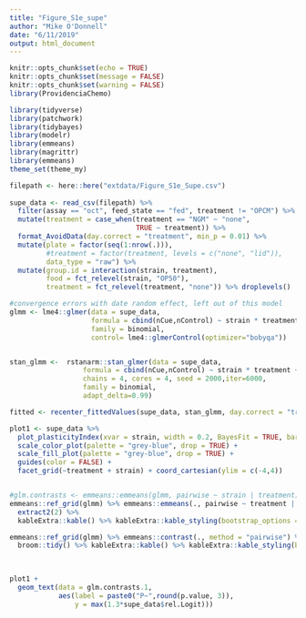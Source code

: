 ```yaml
---
title: "Figure_S1e_supe"
author: "Mike O'Donnell"
date: "6/11/2019"
output: html_document
---
```


```r
knitr::opts_chunk$set(echo = TRUE)
knitr::opts_chunk$set(message = FALSE)
knitr::opts_chunk$set(warning = FALSE)
library(ProvidenciaChemo)
```


```r
library(tidyverse)
library(patchwork)
library(tidybayes)
library(modelr)
library(emmeans)
library(magrittr)
library(emmeans)
theme_set(theme_my)

filepath <- here::here("extdata/Figure_S1e_Supe.csv")
  
supe_data <- read_csv(filepath) %>%
  filter(assay == "oct", feed_state == "fed", treatment != "OPCM") %>%
  mutate(treatment = case_when(treatment == "NGM" ~ "none",
                               TRUE ~ treatment)) %>%
  format_AvoidData(day.correct = "treatment", min_p = 0.01) %>%
  mutate(plate = factor(seq(1:nrow(.))),
         #treatment = factor(treatment, levels = c("none", "lid")),
         data_type = "raw") %>% 
  mutate(group.id = interaction(strain, treatment),
         food = fct_relevel(strain, "OP50"),
         treatment = fct_relevel(treatment, "none")) %>% droplevels()

#convergence errors with date random effect, left out of this model
glmm <- lme4::glmer(data = supe_data, 
                    formula = cbind(nCue,nControl) ~ strain * treatment + (1|plate) + (1|date),
                    family = binomial,
                    control= lme4::glmerControl(optimizer="bobyqa"))


stan_glmm <-  rstanarm::stan_glmer(data = supe_data,
                  formula = cbind(nCue,nControl) ~ strain * treatment + (1|plate) + (strain|date),
                  chains = 4, cores = 4, seed = 2000,iter=6000,
                  family = binomial,
                  adapt_delta=0.99)

fitted <- recenter_fittedValues(supe_data, stan_glmm, day.correct = "treatment", BayesFit = "fitted_draws")

plot1 <- supe_data %>%
  plot_plasticityIndex(xvar = strain, width = 0.2, BayesFit = TRUE, bar = TRUE, alpha = 0.75) +
  scale_color_plot(palette = "grey-blue", drop = TRUE) + 
  scale_fill_plot(palette = "grey-blue", drop = TRUE) +
  guides(color = FALSE) + 
  facet_grid(~treatment + strain) + coord_cartesian(ylim = c(-4,4))


#glm.contrasts <- emmeans::emmeans(glmm, pairwise ~ strain | treatment)
emmeans::ref_grid(glmm) %>% emmeans::emmeans(., pairwise ~ treatment | strain ) %>%
  extract2(2) %>%
  kableExtra::kable() %>% kableExtra::kable_styling(bootstrap_options = c("striped", "hover"))

emmeans::ref_grid(glmm) %>% emmeans::contrast(., method = "pairwise") %>%
  broom::tidy() %>% kableExtra::kable() %>% kableExtra::kable_styling(bootstrap_options = c("striped", "hover"))
 
  

plot1 + 
  geom_text(data = glm.contrasts.1, 
            aes(label = paste0("P~",round(p.value, 3)), 
                y = max(1.3*supe_data$rel.Logit)))

```


